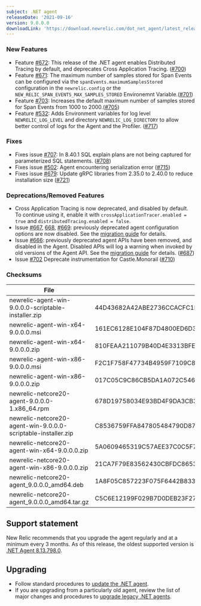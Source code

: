 ```yaml
---
subject: .NET agent
releaseDate: '2021-09-16'
version: 9.0.0.0
downloadLink: 'https://download.newrelic.com/dot_net_agent/latest_release'
---
```


### New Features
* Feature [#672](https://github.com/newrelic/newrelic-dotnet-agent/issues/672): This release of the .NET agent enables Distributed Tracing by default, and deprecates Cross Application Tracing. ([#700](https://github.com/newrelic/newrelic-dotnet-agent/pull/700))
* Feature [#671](https://github.com/newrelic/newrelic-dotnet-agent/issues/671): The maximum number of samples stored for Span Events can be configured via the `spanEvents.maximumSamplesStored` configuration in the `newrelic.config` or the `NEW_RELIC_SPAN_EVENTS_MAX_SAMPLES_STORED` Environemnt Variable.([#701](https://github.com/newrelic/newrelic-dotnet-agent/pull/701))
* Feature [#703](https://github.com/newrelic/newrelic-dotnet-agent/issues/703): Increases the default maximum number of samples stored for Span Events from 1000 to 2000.([#705](https://github.com/newrelic/newrelic-dotnet-agent/pull/705))
* Feature [#532](https://github.com/newrelic/newrelic-dotnet-agent/issues/532): Adds Environment variables for log level `NEWRELIC_LOG_LEVEL` and directory `NEWRELIC_LOG_DIRECTORY` to allow better control of logs for the Agent and the Profiler. ([#717](https://github.com/newrelic/newrelic-dotnet-agent/pull/717))

### Fixes
* Fixes issue [#707](https://github.com/newrelic/newrelic-dotnet-agent/issues/707): In 8.40.1 SQL explain plans are not being captured for parameterized SQL statements. ([#708](https://github.com/newrelic/newrelic-dotnet-agent/pull/708))
* Fixes issue [#502](https://github.com/newrelic/newrelic-dotnet-agent/issues/502): Agent encountering serialization error ([#715](https://github.com/newrelic/newrelic-dotnet-agent/pull/715))
* Fixes issue [#679](https://github.com/newrelic/newrelic-dotnet-agent/issues/679): Update gRPC libraries from 2.35.0 to 2.40.0 to reduce installation size ([#721](https://github.com/newrelic/newrelic-dotnet-agent/pull/721))

### Deprecations/Removed Features
* Cross Application Tracing is now deprecated, and disabled by default. To continue using it, enable it with `crossApplicationTracer.enabled = true` and `distributedTracing.enabled = false`.
* Issue [#667](https://github.com/newrelic/newrelic-dotnet-agent/issues/611), [668](https://github.com/newrelic/newrelic-dotnet-agent/issues/668), [#669](https://github.com/newrelic/newrelic-dotnet-agent/issues/669): previously deprecated agent configuration options are now disabled.  See the [migration guide](https://docs.newrelic.com/docs/agents/net-agent/getting-started/8x-to-9x-agent-migration-guide/#removal-of-deprecated-agent-configuration-settings) for details.
* Issue [#666](https://github.com/newrelic/newrelic-dotnet-agent/issues/666): previously deprecated agent APIs have been removed, and disabled in the Agent. Disabled APIs will log a warning when invoked by old versions of the Agent API. See the [migration guide](https://docs.newrelic.com/docs/agents/net-agent/getting-started/8x-to-9x-agent-migration-guide/#removal-of-deprecated-public-agent-api-methods) for details. ([#687](https://github.com/newrelic/newrelic-dotnet-agent/pull/687))
* Issue [#702](https://github.com/newrelic/newrelic-dotnet-agent/issues/702) Deprecate instrumentation for Castle.Monorail ([#710](https://github.com/newrelic/newrelic-dotnet-agent/pull/710))

### Checksums
| File | SHA - 256  Hash |
| ---| ---|
| newrelic-agent-win-9.0.0.0-scriptable-installer.zip | 44D43682A42ABE2736CCACFC1F762155898DFC3E692091D351F12389A88B8A46 |
| newrelic-agent-win-x64-9.0.0.0.msi | 161EC6128E104F87D4800ED6D311B3D918BDE678AEC9B599ED7A247327ED971B |
| newrelic-agent-win-x64-9.0.0.0.zip | 810FEAA211079B40D4E3313BFEE347EA3F947BF278CFA4AC8C55CA0685830CF8 |
| newrelic-agent-win-x86-9.0.0.0.msi | F2C1F758F47734B4959F7109C8FECD2FB2D18CC2A94661D4BDE75F092EDDBF77 |
| newrelic-agent-win-x86-9.0.0.0.zip | 017C05C9C86CB5DA1A072C546B44619665A90130813E37C5E9EFF256ED10193D |
| newrelic-netcore20-agent-9.0.0.0-1.x86_64.rpm | 678D19758034E93BD4F9DA3CB3407BDC9405F9CD91C69C62DE20C6D38B59B81C |
| newrelic-netcore20-agent-win-9.0.0.0-scriptable-installer.zip | C8536759FFA847805484790D87A34A1506042B037F691A2619F67EAFB219D398 |
| newrelic-netcore20-agent-win-x64-9.0.0.0.zip | 5A0609465319C57AEE37C0C5F7686062E0B0A694488A2DEAB0563651C6E6011C |
| newrelic-netcore20-agent-win-x86-9.0.0.0.zip | 21CA7F79E83562430CBFDC8653D8527915E5CA2B8F804D53154299A9ACAD5803 |
| newrelic-netcore20-agent_9.0.0.0_amd64.deb | 1A8F05C857223F075F6442B8332FB35BEA7892C3B50B01C4B8A9472E05E4FC08 |
| newrelic-netcore20-agent_9.0.0.0_amd64.tar.gz | C5C6E12199F029B7D0DEB23F27D1D4FAC413284D446CEA29200FE1F1500AEFD3 |

## Support statement

New Relic recommends that you upgrade the agent regularly and at a minimum every 3 months. As of this release, the oldest supported version is [.NET Agent 8.13.798.0](/docs/release-notes/agent-release-notes/net-release-notes/net-agent-8137980).

## Upgrading

* Follow standard procedures to [update the .NET agent](/docs/agents/net-agent/installation-configuration/update-net-agent).
* If you are upgrading from a particularly old agent, review the list of major changes and procedures to [upgrade legacy .NET agents](/docs/agents/net-agent/troubleshooting/upgrade-legacy-net-agents).
